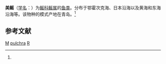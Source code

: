 {{Speciesbox
| genus = Raja
| species = pulchra
| status = VU
| status_system = IUCN3.1
| image = Raja pulchra.jpg
| authority = (Liu, 1932)<ref name='id5253'>{{cite web| url =http://www.bioinfo.cn/db05/BjdwSpecies.php?action=view&id=5253| title =美鳐| work =《中国动物物种编目数据库》| publisher =中国科学院微生物研究所| author =中国科学院动物研究所| accessdate =2009-04-11| deadurl =yes| archiveurl =https://web.archive.org/web/20160305102051/http://www.bioinfo.cn/db05/BjdwSpecies.php?action=view&id=5253| archivedate =2016-03-05}}</ref>
}}

'''美鳐'''（[[学名|学名]]：{{lang|la|''Raja pulchra''}}）为[[鳐科|鳐科]][[鳐属|鳐属]]的[[鱼类|鱼类]]。分布于鄂霍次克海、日本沿海以及黄海和东海沿海等。该物种的模式产地在青岛。<ref name='id5253'/>

== 参考文献 ==
{{reflist}}

{{Taxonbar}}

[[Category:青岛物种|M]]
[[Category:鳐属|pulchra]]
[[Category:1932年描述的魚類|R]]


{{鱼类小作品}}